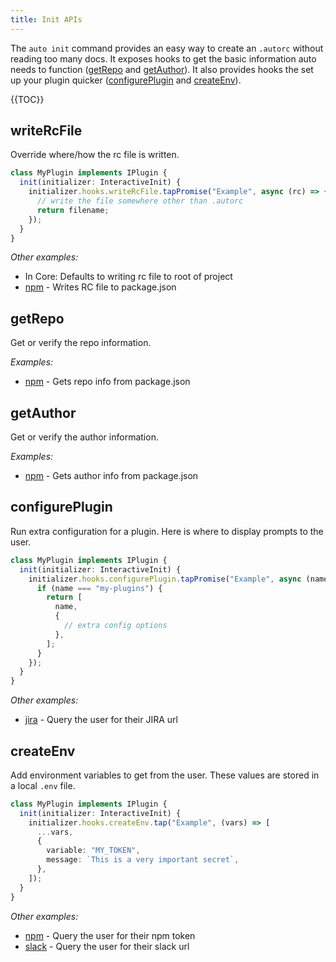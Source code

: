 ```yaml
---
title: Init APIs
---
```


The `auto init` command provides an easy way to create an `.autorc` without reading too many docs.
It exposes hooks to get the basic information auto needs to function ([getRepo](#getrepo) and [getAuthor](#getauthor)).
It also provides hooks the set up your plugin quicker ([configurePlugin](#configureplugin) and [createEnv](#createenv)).

{{TOC}}

## writeRcFile

Override where/how the rc file is written.

```ts
class MyPlugin implements IPlugin {
  init(initializer: InteractiveInit) {
    initializer.hooks.writeRcFile.tapPromise("Example", async (rc) => {
      // write the file somewhere other than .autorc
      return filename;
    });
  }
}
```

_Other examples:_

- In Core: Defaults to writing rc file to root of project
- [npm](../generated/npm) - Writes RC file to package.json

## getRepo

Get or verify the repo information.

_Examples:_

- [npm](../generated/npm) - Gets repo info from package.json

## getAuthor

Get or verify the author information.

_Examples:_

- [npm](../generated/npm) - Gets author info from package.json

## configurePlugin

Run extra configuration for a plugin. Here is where to display prompts to the user.

```ts
class MyPlugin implements IPlugin {
  init(initializer: InteractiveInit) {
    initializer.hooks.configurePlugin.tapPromise("Example", async (name) => {
      if (name === "my-plugins") {
        return [
          name,
          {
            // extra config options
          },
        ];
      }
    });
  }
}
```

_Other examples:_

- [jira](../generated/jira) - Query the user for their JIRA url

## createEnv

Add environment variables to get from the user.
These values are stored in a local `.env` file.

```ts
class MyPlugin implements IPlugin {
  init(initializer: InteractiveInit) {
    initializer.hooks.createEnv.tap("Example", (vars) => [
      ...vars,
      {
        variable: "MY_TOKEN",
        message: `This is a very important secret`,
      },
    ]);
  }
}
```

_Other examples:_

- [npm](../generated/npm) - Query the user for their npm token
- [slack](../generated/slack) - Query the user for their slack url
